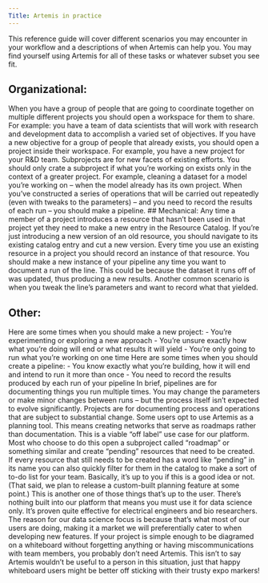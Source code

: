 ```yaml
---
Title: Artemis in practice
---
```

This reference guide will cover different scenarios you may encounter in your workflow and a descriptions of when Artemis can help you. You may find yourself using Artemis for all of these tasks or whatever subset you see fit.
## Organizational: 
<Accordion title="When should I open a workspace?">
When you have a group of people that are going to coordinate together on multiple different projects you should open a workspace for them to share. For example: you have a team of data scientists that will work with research and development data to accomplish a varied set of objectives.
</Accordion>
<Accordion title=" When should I open a project?">
If you have a new objective for a group of people that already exists, you should open a project inside their workspace. For example, you have a new project for your R&D team. 
</Accordion>
<Accordion title="When should I open a subproject?">
Subprojects are for new facets of existing efforts. You should only crate a subproject if what you’re working on exists only in the context of a greater project. For example, cleaning a dataset for a model you’re working on – when the model already has its own project.
</Accordion>
<Accordion title="When should I open a pipeline?">
When you’ve constructed a series of operations that will be carried out repeatedly (even with tweaks to the parameters) – and you need to record the results of each run – you should make a pipeline. 
</Accordion>
## Mechanical:
<Accordion title="When should I create a resource?">
Any time a member of a project introduces a resource that hasn’t been used in that project yet they need to make a new entry in the Resource Catalog. If you’re just introducing a new version of an old resource, you should navigate to its existing catalog entry and cut a new version.
</Accordion>
<Accordion title="When should I create an instance?">
Every time you use an existing resource in a project you should record an instance of that resource.
</Accordion>

<Accordion title="When should I make a new instance of my pipeline?">
You should make a new instance of your pipeline any time you want to document a run of the line. This could be because the dataset it runs off of was updated, thus producing a new results. Another common scenario is when you tweak the line’s parameters and want to record what that yielded. 
</Accordion>

## Other:
<Accordion title="Pipeline or project?">
Here are some times when you should make a new project: 
- You’re experimenting or exploring a new approach
- You’re unsure exactly how what you’re doing will end or what results it will yield 
- You’re only going to run what you’re working on one time 
Here are some times when you should create a pipeline: 
- You know exactly what you’re building, how it will end and intend to run it more than once 
- You need to record the results produced by each run of your pipeline
In brief, pipelines are for documenting things you run multiple times. You may change the parameters or make minor changes between runs – but the process itself isn’t expected to evolve significantly. Projects are for documenting process and operations that are subject to substantial change. 
</Accordion>
<Accordion title="Artemis as a planning tool?">
Some users opt to use Artemis as a planning tool. This means creating networks that serve as roadmaps rather than documentation. This is a viable “off label” use case for our platform. Most who choose to do this open a subproject called “roadmap” or something similar and create “pending” resources that need to be created. If every resource that still needs to be created has a word like “pending” in its name you can also quickly filter for them in the catalog to make a sort of to-do list for your team. 
Basically, it’s up to you if this is a good idea or not. (That said, we plan to release a custom-built planning feature at some point.)
</Accordion>
<Accordion title="Using Artemis outside data science?">
This is another one of those things that’s up to the user. There’s nothing built into our platform that means you must use it for data science only. It’s proven quite effective for electrical engineers and bio researchers. The reason for our data science focus is because that’s what most of our users are doing, making it a market we will preferentially cater to when developing new features.
</Accordion>
<Accordion title="When should I not use Artemis?">
If your project is simple enough to be diagramed on a whiteboard without forgetting anything or having miscommunications with team members, you probably don’t need Artemis. This isn’t to say Artemis wouldn’t be useful to a person in this situation, just that happy whiteboard users might be better off sticking with their trusty expo markers!
</Accordion>

